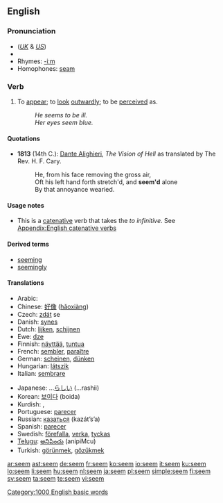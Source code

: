 ==English==

{{rank|character|taking|information|467|seem|book|story|deep}}

===Pronunciation===
* (''[[Received Pronunciation|UK]]'' & ''[[General American|US]]'') {{IPA|/siːm/}}
* {{audio|en-us-seem.ogg|Audio (US)}}
* Rhymes: [[Rhymes:English:-iːm|-iːm]]
* Homophones: [[seam]]

===Verb===
{{en-verb}}

# To [[appear]]; to [[look]] [[outwardly]]; to be [[perceive]]d as.
#: ''He seems to be ill.''
#: ''Her eyes seem blue.''

====Quotations====
* '''1813''' (14th C.): [[w:Dante Alighieri|Dante Alighieri]], ''The Vision of Hell'' as translated by The Rev. H. F. Cary.
*: He, from his face removing the gross air,<br>Oft his left hand forth stretch'd, and '''seem'd''' alone<br>By that annoyance wearied.

====Usage notes====
* This is a [[catenative]] verb that takes the ''to infinitive''. See [[Appendix:English catenative verbs]]

====Derived terms====
* [[seeming]]
* [[seemingly]]

====Translations====
{{trans-top|to appear}}
* Arabic: {{Arab|[[يبدو]]}} {{IPAchar|(yábdu)}}
* Chinese: [[好像]] ([[haoxiang|hǎoxiàng]])
* Czech: [[zdát]] se
* Danish: [[synes]]
* Dutch: [[lijken]], [[schijnen]]
* Ewe: [[dze]]
* Finnish: [[näyttää]], [[tuntua]]
* French: [[sembler]], [[paraître]]
* German: [[scheinen]], [[dünken]]
* Hungarian: [[látszik]]
* Italian: [[sembrare]]
{{trans-mid}}
* Japanese: ...[[らしい]] (...rashii)
* Korean: [[보이다]] (boida)
* Kurdish: {{KUchar|[[دیاره‌]]}}, {{KUchar|[[وا دیاره‌]]}}
* Portuguese: [[parecer]]
* Russian: [[казаться]] (kazát’s’a)
* Spanish: [[parecer]]
* Swedish: [[förefalla]], [[verka]], [[tyckas]]
* [[Telugu]]: [[అనిపించు]] (anipiMcu)
* Turkish: [[görünmek]], [[gözükmek]]
{{trans-bottom}}

[[Category:1000 English basic words]]

[[ar:seem]]
[[ast:seem]]
[[de:seem]]
[[fr:seem]]
[[ko:seem]]
[[io:seem]]
[[it:seem]]
[[ku:seem]]
[[lo:seem]]
[[li:seem]]
[[hu:seem]]
[[nl:seem]]
[[ja:seem]]
[[pl:seem]]
[[simple:seem]]
[[fi:seem]]
[[sv:seem]]
[[ta:seem]]
[[te:seem]]
[[vi:seem]]